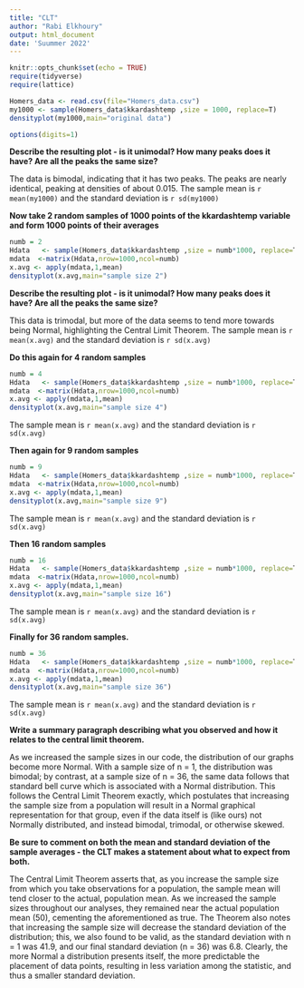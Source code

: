 ```yaml
---
title: "CLT"
author: "Rabi Elkhoury"
output: html_document
date: 'Suummer 2022'
---
```


```r
knitr::opts_chunk$set(echo = TRUE)
require(tidyverse)
require(lattice)
```

```r
Homers_data <- read.csv(file="Homers_data.csv")
my1000 <- sample(Homers_data$kkardashtemp ,size = 1000, replace=T)
densityplot(my1000,main="original data")

options(digits=1)
```



**Describe the resulting plot -  is it unimodal?  How many peaks does it have?  Are all the peaks the same size?**  

The data is bimodal, indicating that it has two peaks.  The peaks are nearly identical, peaking at densities of about 0.015.  The sample mean is `r mean(my1000)` and the standard deviation is `r sd(my1000)`



**Now take 2 random samples of 1000 points of the kkardashtemp variable and form 1000 points of their averages**  

```r
numb = 2
Hdata   <- sample(Homers_data$kkardashtemp ,size = numb*1000, replace=T)
mdata  <-matrix(Hdata,nrow=1000,ncol=numb)
x.avg <- apply(mdata,1,mean)
densityplot(x.avg,main="sample size 2")
```

**Describe the resulting plot -  is it unimodal?  How many peaks does it have?  Are all the peaks the same size?**  

This data is trimodal, but more of the data seems to tend more towards being Normal, highlighting the Central Limit Theorem.  The sample mean is `r mean(x.avg)` and the standard deviation is `r sd(x.avg)`




 

**Do this again for 4 random samples**

```r
numb = 4
Hdata   <- sample(Homers_data$kkardashtemp ,size = numb*1000, replace=T)
mdata  <-matrix(Hdata,nrow=1000,ncol=numb)
x.avg <- apply(mdata,1,mean)
densityplot(x.avg,main="sample size 4")
```


The sample mean is `r mean(x.avg)` and the standard deviation is `r sd(x.avg)`    

**Then again for 9 random samples**

```r
numb = 9
Hdata   <- sample(Homers_data$kkardashtemp ,size = numb*1000, replace=T)
mdata  <-matrix(Hdata,nrow=1000,ncol=numb)
x.avg <- apply(mdata,1,mean)
densityplot(x.avg,main="sample size 9")
```

The sample mean is `r mean(x.avg)` and the standard deviation is `r sd(x.avg)`  


**Then 16 random samples**  

```r
numb = 16
Hdata   <- sample(Homers_data$kkardashtemp ,size = numb*1000, replace=T)
mdata  <-matrix(Hdata,nrow=1000,ncol=numb)
x.avg <- apply(mdata,1,mean)
densityplot(x.avg,main="sample size 16")
```

The sample mean is `r mean(x.avg)` and the standard deviation is `r sd(x.avg)`


**Finally for 36 random samples.**  

```r
numb = 36
Hdata   <- sample(Homers_data$kkardashtemp ,size = numb*1000, replace=T)
mdata  <-matrix(Hdata,nrow=1000,ncol=numb)
x.avg <- apply(mdata,1,mean)
densityplot(x.avg,main="sample size 36")
```

The sample mean is `r mean(x.avg)` and the standard deviation is `r sd(x.avg)`




**Write a summary paragraph describing what you observed and how it relates to the central limit theorem.**  

As we increased the sample sizes in our code, the distribution of our graphs become more Normal.  With a sample size of n = 1, the distribution was bimodal; by contrast, at a sample size of n = 36, the same data follows that standard bell curve which is associated with a Normal distribution.  This follows the Central Limit Theorem exactly, which postulates that increasing the sample size from a population will result in a Normal graphical representation for that group, even if the data itself is (like ours) not Normally distributed, and instead bimodal, trimodal, or otherwise skewed.






**Be sure to comment on both the mean and standard deviation of the sample averages - the CLT makes a statement about what to expect from both.**  

The Central Limit Theorem asserts that, as you increase the sample size from which you take observations for a population, the sample mean will tend closer to the actual, population mean.  As we increased the sample sizes throughout our analyses, they remained near the actual population mean (50), cementing the aforementioned as true.  The Theorem also notes that increasing the sample size will decrease the standard deviation of the distribution; this, we also found to be valid, as the standard deviation with n = 1 was 41.9, and our final standard deviation (n = 36) was 6.8.  Clearly, the more Normal a distribution presents itself, the more predictable the placement of data points, resulting in less variation among the statistic, and thus a smaller standard deviation.







